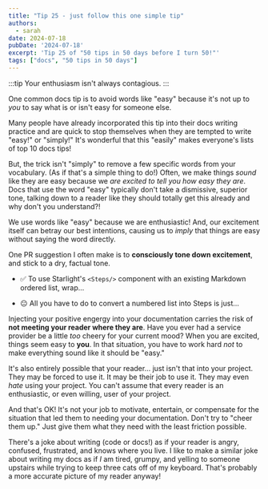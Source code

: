 ```yaml
---
title: "Tip 25 - just follow this one simple tip"
authors:
  - sarah
date: 2024-07-18
pubDate: '2024-07-18'
excerpt: 'Tip 25 of "50 tips in 50 days before I turn 50!"'
tags: ["docs", "50 tips in 50 days"]
---
```


:::tip
Your enthusiasm isn't always contagious.
:::

One common docs tip is to avoid words like "easy" because it's not up to *you* to say what is or isn't easy for someone else.

Many people have already incorporated this tip into their docs writing practice and are quick to stop themselves when they are tempted to write "easy!" or "simply!" It's wonderful that this "easily" makes everyone's lists of top 10 docs tips!

But, the trick isn't "simply" to remove a few specific words from your vocabulary. (As if that's a simple thing to do!) Often, we make things *sound* like they are easy because we *are excited to tell you how easy they are*. Docs that use the word "easy" typically don't take a dismissive, superior tone, talking down to a reader like they should totally get this already and why don't you understand?!

We use words like "easy" because we are enthusiastic! And, our excitement itself can betray our best intentions, causing us to *imply* that things are easy without saying the word directly.

One PR suggestion I often make is to **consciously tone down excitement**, and stick to a dry, factual tone.

- ✅ To use Starlight's `<Steps/>` component with an existing Markdown ordered list, wrap...

- 😐 All you have to do to convert a numbered list into Steps is just...

Injecting your positive engergy into your documentation carries the risk of **not meeting your reader where they are**. Have you ever had a service provider be a little *too* cheery for your current mood? When you are excited, things seem easy to **you**. In that situation, you have to work hard *not* to make everything sound like it should be "easy."

It's also entirely possible that your reader... just isn't that into your project. They may be forced to use it. It may be their job to use it. They may even *hate* using your project. You can't assume that every reader is an enthusiastic, or even willing, user of your project. 

And that's OK! It's not your job to motivate, entertain, or compensate for the situation that led them to needing your documentation. Don't try to "cheer them up." Just give them what they need with the least friction possible.

There's a joke about writing (code or docs!) as if your reader is angry, confused, frustrated, and knows where you live. I like to make a similar joke about writing my docs as if *I* am tired, grumpy, and yelling to someone upstairs while trying to keep three cats off of my keyboard. That's probably a more accurate picture of my reader anyway!


<LinkCard title="See the whole list of tips!" href="/blog/50-docs-tips-in-50-days" />